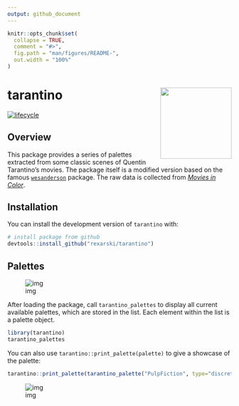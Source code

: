 ```yaml
---
output: github_document
---
```


<!-- README.md is generated from README.Rmd. Please edit that file -->

```r
knitr::opts_chunk$set(
  collapse = TRUE,
  comment = "#>",
  fig.path = "man/figures/README-",
  out.width = "100%"
)
```

# tarantino <img src="man/figures/logo.png" width="160px" align="right" />

<!-- badges: start -->
[![lifecycle](https://img.shields.io/badge/lifecycle-experimental-orange.svg)](https://www.tidyverse.org/lifecycle/#experimental)
<!-- badges: end -->

## Overview

This package provides a series of palettes extracted from some classic scenes of Quentin Tarantino's movies. The package itself is a modified version based on the famous [`wesanderson`](https://github.com/karthik/wesanderson) package. The raw data is collected from *[Movies in Color](https://moviesincolor.com)*.

## Installation

You can install the development version of `tarantino` with:

```r
# install package from github
devtools::install_github("rexarski/tarantino")
```

## Palettes

![img](man/figures/palettes.png)

After loading the package, call `tarantino_palettes` to display all current available palettes, which are stored in the list. Each element within the list is a palette object.

```r
library(tarantino)
tarantino_palettes
```

You can also use `tarantino::print_palette(palette)` to give a showcase of the palette:

```r
tarantino::print_palette(tarantino_palette("PulpFiction", type="discrete"))
```

![img](man/figures/PulpFiction.png)
